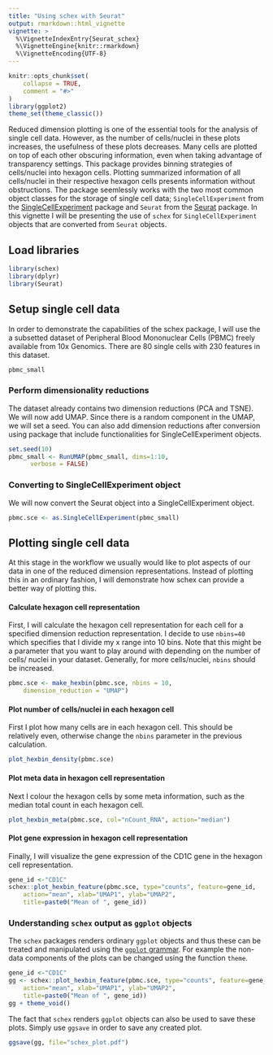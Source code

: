 ```yaml
---
title: "Using schex with Seurat"
output: rmarkdown::html_vignette
vignette: >
  %\VignetteIndexEntry{Seurat_schex}
  %\VignetteEngine{knitr::rmarkdown}
  %\VignetteEncoding{UTF-8}
---
```


```r
knitr::opts_chunk$set(
    collapse = TRUE,
    comment = "#>"
)
library(ggplot2)
theme_set(theme_classic())
```

Reduced dimension plotting is one of the essential tools for the analysis of single cell data. However, as the number of cells/nuclei in these plots increases, the usefulness of these plots decreases. Many cells are plotted on top of each other obscuring information, even when taking advantage of transparency settings. This package provides binning strategies of cells/nuclei into hexagon cells. Plotting summarized information of all cells/nuclei in their respective hexagon cells presents information without obstructions. The package seemlessly works with the two most common object classes for the storage of single cell data; `SingleCellExperiment` from the [SingleCellExperiment](https://bioconductor.org/packages/3.9/bioc/html/SingleCellExperiment.html) package and `Seurat` from the [Seurat](https://satijalab.org/seurat/) package. In this vignette I will be presenting the use of `schex` for `SingleCellExperiment` objects that are converted from `Seurat` objects.

## Load libraries

```r
library(schex)
library(dplyr)
library(Seurat)
```

## Setup single cell data

In order to demonstrate the capabilities of the schex package, I will use the a subsetted dataset of Peripheral Blood Mononuclear Cells (PBMC) freely available from 10x Genomics. There are 80 single cells with 230 features in this dataset.

```r
pbmc_small
```

### Perform dimensionality reductions

The dataset already contains two dimension reductions (PCA and TSNE). We will now add UMAP. Since there is a random component in the UMAP, we will set a seed. You can also add dimension reductions after conversion using package that include functionalities for SingleCellExperiment objects.

```r
set.seed(10)
pbmc_small <- RunUMAP(pbmc_small, dims=1:10,
      verbose = FALSE)
```
### Converting to SingleCellExperiment object

We will now convert the Seurat object into a SingleCellExperiment object.

```r
pbmc.sce <- as.SingleCellExperiment(pbmc_small)
```

## Plotting single cell data

At this stage in the workflow we usually would like to plot aspects of our data in one of the reduced dimension representations. Instead of plotting this in an ordinary fashion, I will demonstrate how schex can provide a better way of plotting this.

#### Calculate hexagon cell representation

First, I will calculate the hexagon cell representation for each cell for a specified dimension reduction representation. I decide to use `nbins=40` which specifies that I divide my x range into 10 bins. Note that this might be a parameter that you want to play around with depending on the number of cells/ nuclei in your dataset. Generally, for more cells/nuclei, `nbins` should be increased.

```r
pbmc.sce <- make_hexbin(pbmc.sce, nbins = 10, 
    dimension_reduction = "UMAP")
```

#### Plot number of cells/nuclei in each hexagon cell

First I plot how many cells are in each hexagon cell. This should be relatively even, otherwise change the `nbins` parameter in the previous calculation.

```r
plot_hexbin_density(pbmc.sce)
```

#### Plot meta data in hexagon cell representation

Next I colour the hexagon cells by some meta information, such as the median total count in each hexagon cell.

```r
plot_hexbin_meta(pbmc.sce, col="nCount_RNA", action="median")
```

#### Plot gene expression in hexagon cell representation

Finally, I will visualize the gene expression of the CD1C gene in the hexagon cell representation.

```r
gene_id <-"CD1C"
schex::plot_hexbin_feature(pbmc.sce, type="counts", feature=gene_id, 
    action="mean", xlab="UMAP1", ylab="UMAP2", 
    title=paste0("Mean of ", gene_id))
```

### Understanding `schex` output as `ggplot` objects

The `schex` packages renders ordinary `ggplot` objects and thus these can be treated and manipulated using the [`ggplot` grammar](https://ggplot2.tidyverse.org/). For example the non-data components of the plots can be changed using the function `theme`.

```r
gene_id <-"CD1C"
gg <- schex::plot_hexbin_feature(pbmc.sce, type="counts", feature=gene_id, 
    action="mean", xlab="UMAP1", ylab="UMAP2", 
    title=paste0("Mean of ", gene_id))
gg + theme_void()
```

The fact that `schex` renders `ggplot` objects can also be used to save these plots. Simply use `ggsave` in order to save any created plot.

```r
ggsave(gg, file="schex_plot.pdf")
```
